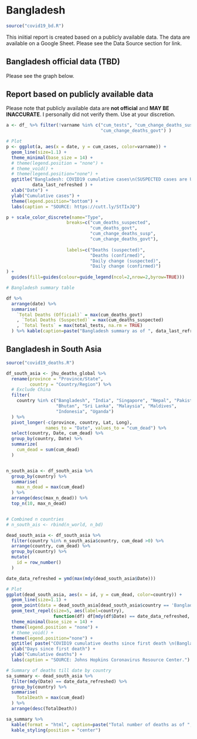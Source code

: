 
# Bangladesh {#bangladesh}

```r
source("covid19_bd.R")
```

This iniitial report is created based on a publicly available data. The data are available on a Google Sheet. Please see the Data Source section for link. 


## Bangladesh official data (TBD)

Please see the graph below.

## Report based on publicly available data

Please note that publicly available data are __not official__ and __MAY BE INACCURATE__. I personally did not verify them. Use at your discretion.


```r
a <- df_ %>% filter(!varname %in% c("cum_tests", "cum_change_deaths_susp",
                                    "cum_change_deaths_govt") )

# Plot
p <- ggplot(a, aes(x = date, y = cum_cases, color=varname)) +
  geom_line(size=1.1) +
  theme_minimal(base_size = 14) +
  # theme(legend.position = "none") +
  # theme_void() +
  # theme(legend.position="none") +
  ggtitle("Bangladesh: COVID19 cumulative cases\n(SUSPECTED cases are UNOFFICIAL)",
          data_last_refreshed ) +
  xlab("Date") +
  ylab("Cumulative cases") +
  theme(legend.position="bottom") +
  labs(caption = "SOURCE: https://cutt.ly/StTIxJQ")

p + scale_color_discrete(name="Type",
                       breaks=c("cum_deaths_suspected", 
                                "cum_deaths_govt",
                                "cum_change_deaths_susp",
                                "cum_change_deaths_govt"),
                       
                       labels=c("Deaths (suspected)", 
                                "Deaths (confirmed)", 
                                "Daily change (suspected)",
                                "Daily change (confirmed)")
) +
  guides(fill=guides(colour=guide_legend(ncol=2,nrow=2,byrow=TRUE)))

```

```r
# Bangladesh summary table

df %>%
  arrange(date) %>%
  summarise(
    `Total Deaths (Official)` = max(cum_deaths_govt)
    , `Total Deaths (Suspected)` = max(cum_deaths_suspected)
    , `Total Tests` = max(total_tests, na.rm = TRUE)
  ) %>% kable(caption=paste("Bangladesh summary as of ", data_last_refreshed))

```


## Bangladesh in South Asia


```r
source("covid19_deaths.R")

df_south_asia <- jhu_deaths_global %>%
  rename(province = "Province/State", 
         country = "Country/Region") %>% 
  # Exclude China
  filter(
    country %in% c("Bangladesh", "India", "Singapore", "Nepal", "Pakistan",
                   "Bhutan", "Sri Lanka", "Malaysia", "Maldives", 
                   "Indonesia", "Uganda")
  ) %>%
  pivot_longer(-c(province, country, Lat, Long), 
               names_to = "Date", values_to = "cum_dead") %>%
  select(country, Date, cum_dead) %>%
  group_by(country, Date) %>%
  summarize(
    cum_dead = sum(cum_dead)
  )


n_south_asia <- df_south_asia %>%
  group_by(country) %>%
  summarise(
    max_n_dead = max(cum_dead)
  ) %>%
  arrange(desc(max_n_dead)) %>%
  top_n(10, max_n_dead)


# Combined n countries
# n_south_ais <- rbind(n_world, n_bd)

dead_south_asia <- df_south_asia %>%
  filter(country %in% n_south_asia$country, cum_dead >0) %>%
  arrange(country, cum_dead) %>%
  group_by(country) %>%
  mutate(
    id = row_number()
  )

```

```r
date_data_refreshed = ymd(max(mdy(dead_south_asia$Date)))

# Plot
ggplot(dead_south_asia, aes(x = id, y = cum_dead, color=country)) +
  geom_line(size=1.1) +
  geom_point(data = dead_south_asia[dead_south_asia$country == 'Bangladesh' & mdy(dead_south_asia$Date)==date_data_refreshed, ], aes(x=id, y=cum_dead), color='red', size=5) +
  geom_text_repel(size=5, aes(label=country),
                  function(df) df[mdy(df$Date) == date_data_refreshed, ])+
  theme_minimal(base_size = 14) +
  theme(legend.position = "none") +
  # theme_void() + 
  theme(legend.position="none") +
  ggtitle( paste("COVID19 cumulative deaths since first death \n(Bangladesh's peers)\n", date_data_refreshed)) +
  xlab("Days since first death") +
  ylab("Cumulative deaths") +
  labs(caption = "SOURCE: Johns Hopkins Coronavirus Resource Center.")
```


```r

# Summary of deaths till date by country
sa_summary <- dead_south_asia %>%
  filter(mdy(Date) == date_data_refreshed) %>%
  group_by(country) %>%
  summarise(
    TotalDeath = max(cum_dead)
  ) %>%
  arrange(desc(TotalDeath))

sa_summary %>%
  kable(format = "html", caption=paste("Total number of deaths as of ", date_data_refreshed)) %>%
  kable_styling(position = "center")

```
